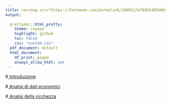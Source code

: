 ```yaml
---
title: <a><img src="https://fontmeme.com/permalink/180811/b785b5405b09478e730c902799c9d2dc.png" alt="no-mans-sky-font" border="0" size="40"></a>
output:
  
  prettydoc::html_pretty:
    theme: cayman
    highlight: github
    toc: false
    css: "custom.css"
  pdf_document: default
  html_document:
    df_print: paged
    always_allow_html: yes
---
```

<style type="text/css">
h1.title {
  font-size: 38px;
}
</style>

#<a href="introduzione.html"> Introduzione </a>

#<a href="Projects/EDA.html"> Analisi di dati economici </a>

#<a href="Projects/Riccanza.html"> Analisi della ricchezza </a>